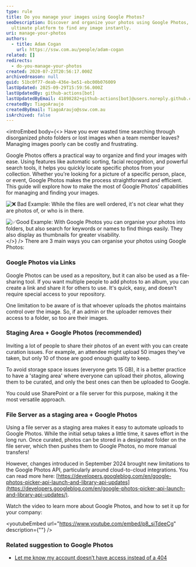 ```yaml
---
type: rule
title: Do you manage your images using Google Photos?
seoDescription: Discover and organize your photos using Google Photos, the
  ultimate platform to find any image instantly.
uri: manage-your-photos
authors:
  - title: Adam Cogan
    url: https://ssw.com.au/people/adam-cogan
related: []
redirects:
  - do-you-manage-your-photos
created: 2020-07-23T20:56:17.000Z
archivedreason: null
guid: 51bc0f77-deab-436e-be51-ebc00b076009
lastUpdated: 2025-09-29T15:59:56.000Z
lastUpdatedBy: github-actions[bot]
lastUpdatedByEmail: 41898282+github-actions[bot]@users.noreply.github.com
createdBy: TiagoAraujo
createdByEmail: TiagoAraujo@ssw.com.au
isArchived: false
---
```

<introEmbed
  body={<>
Have you ever wasted time searching through disorganized photo folders or lost images when a team member leaves? Managing images poorly can be costly and frustrating.

Google Photos offers a practical way to organize and find your images with ease. Using features like automatic sorting, facial recognition, and powerful search tools, it helps you quickly locate specific photos from your collection. Whether you're looking for a picture of a specific person, place, or event, Google Photos makes the process straightforward and efficient. This guide will explore how to make the most of Google Photos' capabilities for managing and finding your images.

![❌ Bad Example: While the files are well ordered, it's not clear what they are photos of, or who is in there.](/uploads/rules/manage-your-photos/bad-example.png)

![✅Good Example: With Google Photos you can organise your photos into folders, but also search for keywords or names to find things easily. They also display as thumbnails for greater visability.](/uploads/rules/manage-your-photos/tesla-search.png)
  </>}
/>
There are 3 main ways you can organise your photos using Google Photos:

### Google Photos via Links

Google Photos can be used as a repository, but it can also be used as a file-sharing tool. If you want multiple people to add photos to an album, you can create a link and share it for others to use. It's quick, easy, and doesn't require special access to your repository.

One limitation to be aware of is that whoever uploads the photos maintains control over the image. So, if an admin or the uploader removes their access to a folder, so too are their images.

### Staging Area + Google Photos (recommended)

Inviting a lot of people to share their photos of an event with you can create curation issues. For example, an attendee might upload 50 images they've taken, but only 10 of those are good enough quality to keep.

To avoid storage space issues (everyone gets 15 GB), it is a better practice to have a 'staging area' where everyone can upload their photos, allowing them to be curated, and only the best ones can then be uploaded to Google.

You could use SharePoint or a file server for this purpose, making it the most versatile approach.

### File Server as a staging area  + Google Photos

Using a file server as a staging area makes it easy to automate uploads to Google Photos. While the initial setup takes a little time, it saves effort in the long run. Once curated, photos can be stored in a designated folder on the file server, which then pushes them to Google Photos, no more manual transfers!

However, changes introduced in September 2024 brought new limitations to the Google Photos API, particularly around cloud-to-cloud integrations. You can read more here: [https://developers.googleblog.com/en/google-photos-picker-api-launch-and-library-api-updates](https://developers.googleblog.com/en/google-photos-picker-api-launch-and-library-api-updates/).

Watch the video to learn more about Google Photos, and how to set it up for your company:

<youtubeEmbed url="https://www.youtube.com/embed/p8_siTdeeCg" description={""} />

### Related suggestion to Google Photos

* [Let me know my account doesn’t have access instead of a 404](https://bettersoftwaresuggestions.com/google/google-photos/let-me-know-my-account-doesnt-have-access-instead-of-a-404/)
